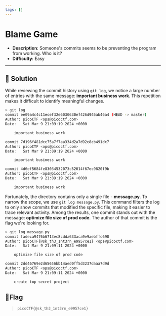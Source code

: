 ---
tags: []
---
# Blame Game

- **Description:** Someone's commits seems to be preventing the program from working. Who is it?
- **Difficulty:** Easy

---

## 🔎 Solution
While reviewing the commit history using `git log`, we notice a large number of entries with the same message: **important business work**. 
This repetition makes it difficult to identify meaningful changes.
```bash
> git log 
commit ee09a4c4c11ecef32e6030630ef426d946ab46a4 (HEAD -> master)
Author: picoCTF <ops@picoctf.com>
Date:   Sat Mar 9 21:09:19 2024 +0000

    important business work

commit 7d196f481dcc75a7f7aa334d2a7d92c8cb491dc7
Author: picoCTF <ops@picoctf.com>
Date:   Sat Mar 9 21:09:19 2024 +0000

    important business work

commit 4d6ef5684fe83034532073c52014f67ec9820f9b
Author: picoCTF <ops@picoctf.com>
Date:   Sat Mar 9 21:09:19 2024 +0000

    important business work
```
Fortunately, the directory contains only a single file - **message.py**. To narrow the scope, we use `git log message.py`.
This command filters the log to only show commits that modified the specific file, making it easier to trace relevant activity.
Among the results, one commit stands out with the message: **optimize file size of prod code**. The author of that commit is the flag we're looking for.
```bash
> git log message.py 
commit fadeca9476b6713ec8cdda633aca9e9aebffc698
Author: picoCTF{@sk_th3_1nt3rn_e9957ce1} <ops@picoctf.com>
Date:   Sat Mar 9 21:09:11 2024 +0000

    optimize file size of prod code

commit 2dd46769e2d65656bb14aed0ff5d3237daaa7d9d
Author: picoCTF <ops@picoctf.com>
Date:   Sat Mar 9 21:09:11 2024 +0000

    create top secret project
```

## 🚩Flag
> `picoCTF{@sk_th3_1nt3rn_e9957ce1}`
